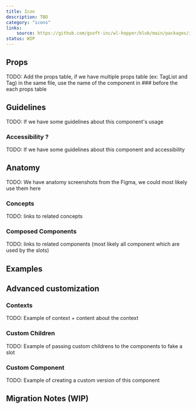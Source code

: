 ```yaml
---
title: Icon
description: TBD
category: "icons"
links:
    source: https://github.com/gsoft-inc/wl-hopper/blob/main/packages/icons/src/Icon.tsx
status: WIP
---
```


## Props

TODO: Add the props table, if we have multiple props table (ex: TagList and Tag) in the same file,  use the name of the component in ### before the each props table

## Guidelines

TODO: If we have some guidelines about this component's usage

### Accessibility ?

TODO: If we have some guidelines about this component and accessibility

## Anatomy

TODO: We have anatomy screenshots from the Figma, we could most likely use them here

### Concepts

TODO: links to related concepts

### Composed Components

TODO: links to related components (most likely all component which are used by the slots)

## Examples

## Advanced customization

### Contexts
TODO: Example of context + content about the context

### Custom Children

TODO: Example of passing custom childrens to the components to fake a slot

### Custom Component

TODO: Example of creating a custom version of this component

## Migration Notes (WIP)

